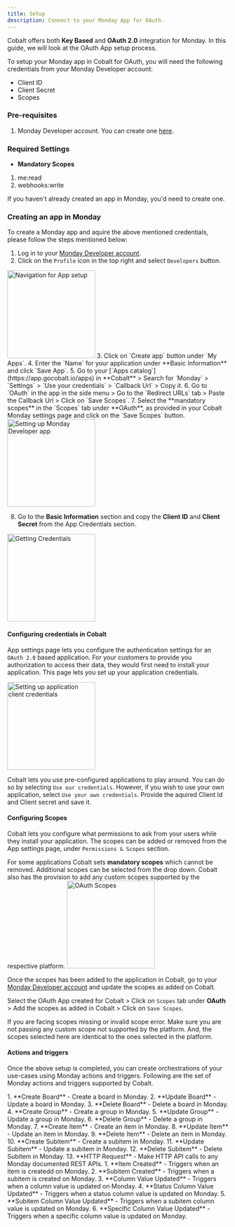 ```yaml
---
title: Setup
description: Connect to your Monday App for OAuth.
---
```

Cobalt offers both **Key Based** and **OAuth 2.0** integration for Monday. In this guide, we will look at the OAuth App setup process.

To setup your Monday app in Cobalt for OAuth, you will need the following credentials from your Monday Developer account:
- Client ID
- Client Secret
- Scopes

### Pre-requisites

1. Monday Developer account. You can create one [here](https://auth.monday.com/users/sign_up_new?developer=true).

### Required Settings

* **Mandatory Scopes** 
1. me:read
2. webhooks:write

<Info>If you haven't already created an app in Monday, you'd need to create one.</Info>

### Creating an app in Monday

To create a Monday app and aquire the above mentioned credentials, please follow the steps mentioned below:

1. Log in to your [Monday Developer account](https://auth.monday.com/auth/login_monday?).
2. Click on the `Profile` icon in the top right and select `Developers` button.
<img height="200" src="/images/Monday/monday_navigation.png" alt="Navigation for App setup"/>
3. Click on `Create app` button under `My Apps`.
4. Enter the `Name` for your application under **Basic Information** and click `Save App`.
5. Go to your [`Apps catalog`](https://app.gocobalt.io/apps) in **Cobalt** > Search for `Monday` > `Settings` > `Use your credentials` > `Callback Url` > Copy it.
6. Go to `OAuth` in the app in the side menu > Go to the `Redirect URLs` tab > Paste the Callback Url > Click on `Save Scopes`.
7. Select the **mandatory scopes** in the `Scopes` tab under **OAuth**, as provided in your Cobalt Monday settings page and click on the `Save Scopes` button.
<img height="200" src="/images/Monday/monday_config.png" alt="Setting up Monday Developer app"/>

8. Go to the **Basic Information** section and copy the **Client ID** and **Client Secret** from the App Credentials section.
<img height="200" src="/images/Monday/monday_credentials.png" alt="Getting Credentials"/>

#### Configuring credentials in Cobalt
App settings page lets you configure the authentication settings for an `OAuth 2.0` based application. For your customers to provide you authorization to access their data,
they would first need to install your application. This page lets you set up your application credentials.

<img height="200" src="/images/Monday/monday_cobalt.png" alt="Setting up application client credentials"/>

Cobalt lets you use pre-configured applications to play around. You can do so by selecting `Use our credentials`. However, if you wish to use your own application,
select `Use your own credentials`. Provide the aquired Client Id and Client secret and save it.

#### Configuring Scopes
Cobalt lets you configure what permissions to ask from your users while they install your application. The scopes can be added or removed from the App settings page, under `Permissions & Scopes`
section. 

For some applications Cobalt sets **mandatory scopes** which cannot be removed. Additional scopes can be selected from the drop down. Cobalt also has the provision to add any 
custom scopes supported by the respective platform.
<img height="200" src="/images/Monday/monday_scopes.png" alt="OAuth Scopes"/>

Once the scopes has been added to the application in Cobalt, go to your [Monday Developer account](https://auth.monday.com/auth/login_monday?) and update the scopes as added on Cobalt.

Select the OAuth App created for Cobalt > Click on `Scopes` tab under **OAuth** > Add the scopes as added in Cobalt > Click on `Save Scopes`. 

<Warning>
If you are facing scopes missing or invalid scope error. Make sure you are not passing any custom scope not supported by the platform. And, the scopes selected here are
identical to the ones selected in the platform.
</Warning>

#### Actions and triggers
Once the above setup is completed, you can create orchestrations of your use-cases using Monday actions and triggers. Following are the set of Monday actions and triggers
supported by Cobalt.

<Tabs>
  <Tab title="Actions">
  <AccordionGroup>
  <Accordion title="Board">
     1. **Create Board** - Create a board in Monday.
     2. **Update Board** - Update a board in Monday.
     3. **Delete Board** - Delete a board in Monday.
     </Accordion>
     <Accordion title="Group">
     4. **Create Group** - Create a group in Monday.
     5. **Update Group** - Update a group in Monday.
     6. **Delete Group** - Delete a group in Monday.
      </Accordion>
     <Accordion title="Item">
     7. **Create Item** - Create an item in Monday.
     8. **Update Item** - Update an item in Monday.
     9. **Delete Item** - Delete an item in Monday.
     </Accordion>
     <Accordion title="Sub-item">
     10. **Create Subitem** - Create a subitem in Monday.
     11. **Update Subitem** - Update a subitem in Monday.
     12. **Delete Subitem** - Delete Subitem in Monday.
      </Accordion>
     <Accordion title="Others">
     13. **HTTP Request** - Make HTTP API calls to any Monday documented REST APIs.
      </Accordion>
    </AccordionGroup>
  </Tab>
  
  <Tab title="Triggers">
         1. **Item Created** - Triggers when an item is createdd on Monday.
         2. **Subitem Created** - Triggers when a subitem is created on Monday.
         3. **Column Value Updated** - Triggers when a column value is updated on Monday.
         4. **Status Column Value Updated** - Triggers when a status column value is updated on Monday.
         5. **Subitem Column Value Updated** - Triggers when a subitem column value is updated on Monday.
         6. **Specific Column Value Updated** - Triggers when a specific column value is updated on Monday.
  </Tab>
</Tabs>